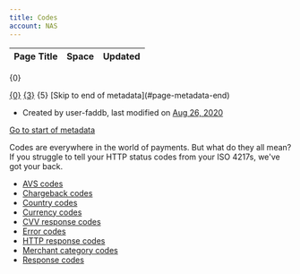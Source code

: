 ```yaml
---
title: Codes
account: NAS
---
```


<table class="aui"> <thead> <tr class="header"> <th class="search-result-title">Page Title</th> <th class="search-result-space">Space</th> <th class="search-result-date">Updated</th> </tr> </thead> </table> <p class="search-result-count">{0}</p> <tr class="search-result"> <td class="search-result-title"><a href="{1}" class="content-type-{2}"><span>{0}</span></a></td> <td class="search-result-space"><a class="space" href="/display/{4}/" title="{3}">{3}</a></td> <td class="search-result-date"><span class="date" title="{6}">{5}</span></td> </tr> [Skip to end of metadata](#page-metadata-end)

*   Created by user-faddb, last modified on [Aug 26, 2020](/pages/diffpagesbyversion.action?pageId=8488002&selectedPageVersions=1&selectedPageVersions=2 "Show changes")

[Go to start of metadata](#page-metadata-start)

Codes are everywhere in the world of payments. But what do they all mean? If you struggle to tell your HTTP status codes from your ISO 4217s, we've got your back.

*   [AVS codes](/display/x/AVS+codes)
*   [Chargeback codes](/display/x/Chargeback+codes)
*   [Country codes](/display/x/Country+codes)
*   [Currency codes](/display/x/Currency+codes)
*   [CVV response codes](/display/x/CVV+response+codes)
*   [Error codes](/display/x/Error+codes)
*   [HTTP response codes](/display/x/HTTP+response+codes)
*   [Merchant category codes](/display/x/Merchant+category+codes)
*   [Response codes](/display/x/Response+codes)
